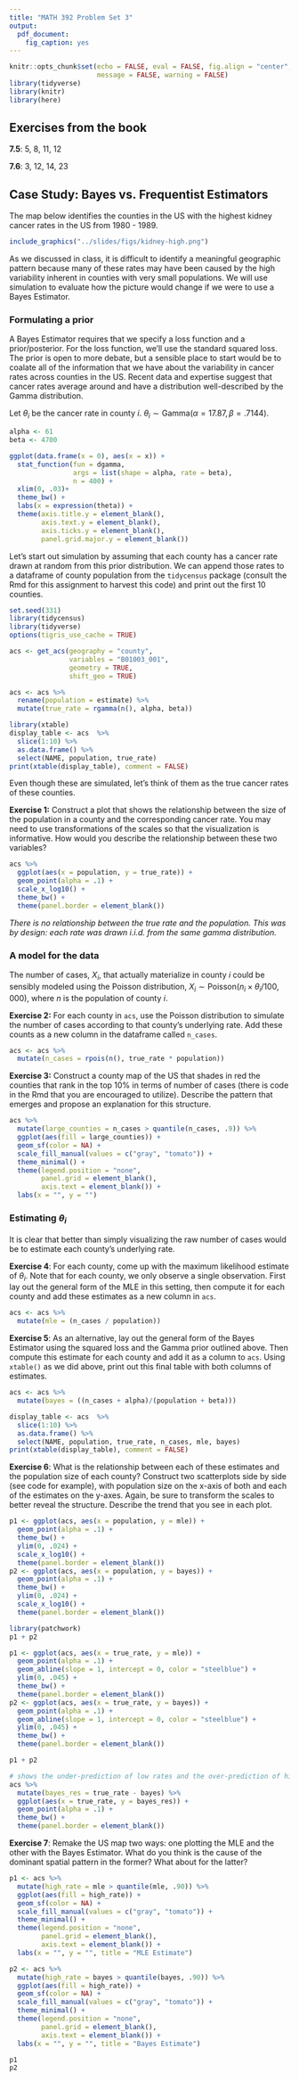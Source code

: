 ```yaml
---
title: "MATH 392 Problem Set 3"
output: 
  pdf_document: 
    fig_caption: yes
---
```


```r
knitr::opts_chunk$set(echo = FALSE, eval = FALSE, fig.align = "center", 
                      message = FALSE, warning = FALSE)
library(tidyverse)
library(knitr)
library(here)
```


## Exercises from the book

**7.5**: 5, 8, 11, 12

**7.6**: 3, 12, 14, 23

\newpage

## Case Study: Bayes vs. Frequentist Estimators

The map below identifies the counties in the US with the highest kidney cancer rates in the US from 1980 - 1989.

```r
include_graphics("../slides/figs/kidney-high.png")
```

As we discussed in class, it is difficult to identify a meaningful geographic pattern because many of these rates may have been caused by the high variability inherent in counties with very small populations. We will use simulation to evaluate how the picture would change if we were to use a Bayes Estimator.

### Formulating a prior

A Bayes Estimator requires that we specify a loss function and a prior/posterior. For the loss function, we'll use the standard squared loss. The prior is open to more debate, but a sensible place to start would be to coalate all of the information that we have about the variability in cancer rates across counties in the US. Recent data and expertise suggest that cancer rates average around and have a distribution well-described by the Gamma distribution.

Let $\theta_i$ be the cancer rate in county $i$. $\theta_i \sim \textrm{Gamma}(\alpha = 17.87, \beta = .7144)$.

```r
alpha <- 61
beta <- 4700 

ggplot(data.frame(x = 0), aes(x = x)) +
  stat_function(fun = dgamma, 
                args = list(shape = alpha, rate = beta), 
                n = 400) +
  xlim(0, .03)+
  theme_bw() +
  labs(x = expression(theta)) +
  theme(axis.title.y = element_blank(),
        axis.text.y = element_blank(),
        axis.ticks.y = element_blank(),
        panel.grid.major.y = element_blank())
```

Let's start out simulation by assuming that each county has a cancer rate drawn at random from this prior distribution. We can append those rates to a dataframe of county population from the `tidycensus` package (consult the Rmd for this assignment to harvest this code) and print out the first 10 counties.

```r
set.seed(331)
library(tidycensus)
library(tidyverse)
options(tigris_use_cache = TRUE)

acs <- get_acs(geography = "county", 
               variables = "B01003_001", 
               geometry = TRUE,
               shift_geo = TRUE) 

acs <- acs %>%
  rename(population = estimate) %>%
  mutate(true_rate = rgamma(n(), alpha, beta))

library(xtable)
display_table <- acs  %>%
  slice(1:10) %>%
  as.data.frame() %>%
  select(NAME, population, true_rate)
print(xtable(display_table), comment = FALSE)
```

Even though these are simulated, let's think of them as the true cancer rates of these counties.

**Exercise 1:** Construct a plot that shows the relationship between the size of the population in a county and the corresponding cancer rate. You may need to use transformations of the scales so that the visualization is informative. How would you describe the relationship between these two variables?

```r
acs %>%
  ggplot(aes(x = population, y = true_rate)) +
  geom_point(alpha = .1) +
  scale_x_log10() +
  theme_bw() +
  theme(panel.border = element_blank())
```

*There is no relationship between the true rate and the population. This was by design: each rate was drawn i.i.d. from the same gamma distribution.*


### A model for the data

The number of cases, $X_i$, that actually materialize in county $i$ could be sensibly modeled using the Poisson distribution, $X_i \sim \textrm{Poisson}(n_i \times \theta_i / 100{,}000)$, where $n$ is the population of county $i$.

**Exercise 2:** For each county in `acs`, use the Poisson distribution to simulate the number of cases according to that county's underlying rate. Add these counts as a new column in the dataframe called `n_cases`.

```r
acs <- acs %>%
  mutate(n_cases = rpois(n(), true_rate * population))
```


**Exercise 3:** Construct a county map of the US that shades in red the counties that rank in the top 10% in terms of number of cases (there is code in the Rmd that you are encouraged to utilize). Describe the pattern that emerges and propose an explanation for this structure.

```r
acs %>%
  mutate(large_counties = n_cases > quantile(n_cases, .9)) %>%
  ggplot(aes(fill = large_counties)) +
  geom_sf(color = NA) +
  scale_fill_manual(values = c("gray", "tomato")) +
  theme_minimal() +
  theme(legend.position = "none",
        panel.grid = element_blank(),
        axis.text = element_blank()) +
  labs(x = "", y = "") 
```



### Estimating $\theta_i$

It is clear that better than simply visualizing the raw number of cases would be to estimate each county's underlying rate.

**Exercise 4**: For each county, come up with the maximum likelihood estimate of $\theta_i$. Note that for each county, we only observe a single observation. First lay out the general form of the MLE in this setting, then compute it for each county and add these estimates as a new column in `acs`.

```r
acs <- acs %>%
  mutate(mle = (n_cases / population))
```


**Exercise 5**: As an alternative, lay out the general form of the Bayes Estimator using the squared loss and the Gamma prior outlined above. Then compute this estimate for each county and add it as a column to `acs`. Using `xtable()` as we did above, print out this final table with both columns of estimates.

```r
acs <- acs %>%
  mutate(bayes = ((n_cases + alpha)/(population + beta)))
```

```r
display_table <- acs  %>%
  slice(1:10) %>%
  as.data.frame() %>%
  select(NAME, population, true_rate, n_cases, mle, bayes)
print(xtable(display_table), comment = FALSE)
```


**Exercise 6**: What is the relationship between each of these estimates and the population size of each county? Construct two scatterplots side by side (see code for example), with population size on the x-axis of both and each of the estimates on the y-axes. Again, be sure to transform the scales to better reveal the structure. Describe the trend that you see in each plot.

```r
p1 <- ggplot(acs, aes(x = population, y = mle)) +
  geom_point(alpha = .1) +
  theme_bw() +
  ylim(0, .024) +
  scale_x_log10() +
  theme(panel.border = element_blank())
p2 <- ggplot(acs, aes(x = population, y = bayes)) +
  geom_point(alpha = .1) +
  theme_bw() +
  ylim(0, .024) +
  scale_x_log10() +
  theme(panel.border = element_blank())

library(patchwork)
p1 + p2
```

```r
p1 <- ggplot(acs, aes(x = true_rate, y = mle)) +
  geom_point(alpha = .1) +
  geom_abline(slope = 1, intercept = 0, color = "steelblue") +
  ylim(0, .045) +
  theme_bw() +
  theme(panel.border = element_blank())
p2 <- ggplot(acs, aes(x = true_rate, y = bayes)) +
  geom_point(alpha = .1) +
  geom_abline(slope = 1, intercept = 0, color = "steelblue") +
  ylim(0, .045) +
  theme_bw() +
  theme(panel.border = element_blank())

p1 + p2
```

```r
# shows the under-prediction of low rates and the over-prediction of high rates; demonstrates pooled estimation
acs %>%
  mutate(bayes_res = true_rate - bayes) %>%
  ggplot(aes(x = true_rate, y = bayes_res)) +
  geom_point(alpha = .1) +
  theme_bw() +
  theme(panel.border = element_blank())
```


**Exercise 7**: Remake the US map two ways: one plotting the MLE and the other with the Bayes Estimator. What do you think is the cause of the dominant spatial pattern in the former? What about for the latter?

\newpage

```r
p1 <- acs %>%
  mutate(high_rate = mle > quantile(mle, .90)) %>%
  ggplot(aes(fill = high_rate)) +
  geom_sf(color = NA) +
  scale_fill_manual(values = c("gray", "tomato")) +
  theme_minimal() +
  theme(legend.position = "none",
        panel.grid = element_blank(),
        axis.text = element_blank()) +
  labs(x = "", y = "", title = "MLE Estimate") 

p2 <- acs %>%
  mutate(high_rate = bayes > quantile(bayes, .90)) %>%
  ggplot(aes(fill = high_rate)) +
  geom_sf(color = NA) +
  scale_fill_manual(values = c("gray", "tomato")) +
  theme_minimal() +
  theme(legend.position = "none",
        panel.grid = element_blank(),
        axis.text = element_blank()) +
  labs(x = "", y = "", title = "Bayes Estimate") 

p1
p2
```


